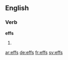 ==English==

===Verb===
'''effs'''

# {{third-person singular of|eff}}

[[ar:effs]]
[[de:effs]]
[[fr:effs]]
[[sv:effs]]